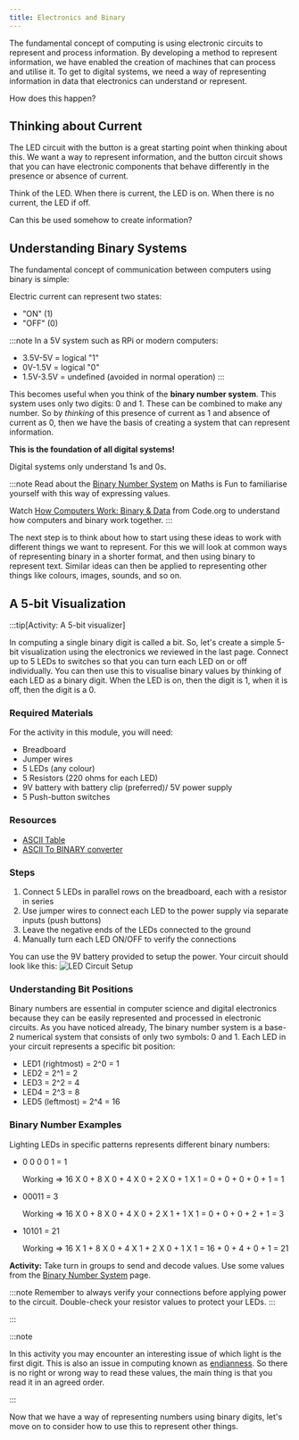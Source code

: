 ```yaml
---
title: Electronics and Binary
---
```


The fundamental concept of computing is using electronic circuits to represent and process information. By developing a method to represent information, we have enabled the creation of machines that can process and utilise it. To get to digital systems, we need a way of representing information in data that electronics can understand or represent.

How does this happen?

## Thinking about Current

The LED circuit with the button is a great starting point when thinking about this. We want a way to represent information, and the button circuit shows that you can have electronic components that behave differently in the presence or absence of current.

Think of the LED. When there is current, the LED is on. When there is no current, the LED if off.

Can this be used somehow to create information?

## Understanding Binary Systems

The fundamental concept of communication between computers using binary is simple:

Electric current can represent two states:

- "ON" (1)
- "OFF" (0)

:::note
In a 5V system such as RPi or modern computers:

- 3.5V-5V = logical "1"
- 0V-1.5V = logical "0"
- 1.5V-3.5V = undefined (avoided in normal operation)
  :::

This becomes useful when you think of the **binary number system**. This system uses only two digits: 0 and 1. These can be combined to make any number. So by *thinking* of this presence of current as 1 and absence of current as 0, then we have the basis of creating a system that can represent information. 

**This is the foundation of all digital systems!**

Digital systems only understand 1s and 0s. 

:::note
Read about the [Binary Number System](https://www.mathsisfun.com/binary-number-system.html) on Maths is Fun to familiarise yourself with this way of expressing values.

Watch [How Computers Work: Binary & Data](https://www.youtube.com/watch?v=USCBCmwMCDA&ab_channel=Code.org) from Code.org to understand how computers and binary work together.
:::

The next step is to think about how to start using these ideas to work with different things we want to represent. For this we will look at common ways of representing binary in a shorter format, and then using binary to represent text. Similar ideas can then be applied to representing other things like colours, images, sounds, and so on.

## A 5-bit Visualization

:::tip[Activity: A 5-bit visualizer]

In computing a single binary digit is called a bit. So, let's create a simple 5-bit visualization using the electronics we reviewed in the last page. Connect up to 5 LEDs to switches so that you can turn each LED on or off individually. You can then use this to visualise binary values by thinking of each LED as a binary digit. When the LED is on, then the digit is 1, when it is off, then the digit is a 0.

### Required Materials

For the activity in this module, you will need:

- Breadboard 
- Jumper wires
- 5 LEDs (any colour)
- 5 Resistors (220 ohms for each LED)
- 9V battery with battery clip (preferred)/ 5V power supply
- 5 Push-button switches

### Resources
- [ASCII Table](https://www.ascii-code.com/)
- [ASCII To BINARY converter](https://www.rapidtables.com/convert/number/ascii-to-binary.html)


### Steps
1. Connect 5 LEDs in parallel rows on the breadboard, each with a resistor in series
2. Use jumper wires to connect each LED to the power supply via separate inputs (push buttons)
3. Leave the negative ends of the LEDs connected to the ground
4. Manually turn each LED ON/OFF to verify the connections

You can use the 9V battery provided to setup the power. Your circuit should look like this:
![LED Circuit Setup](../images-common/binary-circuit-setup.png)

### Understanding Bit Positions

Binary numbers are essential in computer science and digital electronics because they can be easily represented and processed in electronic circuits. As you have noticed already, The binary number system is a base-2 numerical system that consists of only two symbols: 0 and 1. 
Each LED in your circuit represents a specific bit position:

- LED1 (rightmost) = 2^0 = 1
- LED2 = 2^1 = 2
- LED3 = 2^2 = 4
- LED4 = 2^3 = 8
- LED5 (leftmost) = 2^4 = 16

### Binary Number Examples

Lighting LEDs in specific patterns represents different binary numbers:

- 0 0 0 0 1 = 1
  
  Working => 16 X 0 + 8 X 0 + 4 X 0 + 2 X 0 + 1 X 1 = 0 + 0 + 0 + 0 + 1 = 1 

- 00011 = 3
  
  Working => 16 X 0 + 8 X 0 + 4 X 0 + 2 X 1 + 1 X 1 = 0 + 0 + 0 + 2 + 1 = 3

- 10101 = 21
  
  Working => 16 X 1 + 8 X 0 + 4 X 1 + 2 X 0 + 1 X 1 = 16 + 0 + 4 + 0 + 1 = 21 

**Activity:** Take turn in groups to send and decode values. Use some values from the [Binary Number System](https://www.mathsisfun.com/binary-number-system.html) page. 

:::note
Remember to always verify your connections before applying power to the circuit. Double-check your resistor values to protect your LEDs.
:::

:::

:::note

In this activity you may encounter an interesting issue of which light is the first digit. This is also an issue in computing known as [endianness](https://www.techtarget.com/searchnetworking/definition/big-endian-and-little-endian#:~:text=The%20term%20endianness%20describes%20the,to%20the%20value%20stored%20first.). So there is no right or wrong way to read these values, the main thing is that you read it in an agreed order.

:::

Now that we have a way of representing numbers using binary digits, let's move on to consider how to use this to represent other things.


